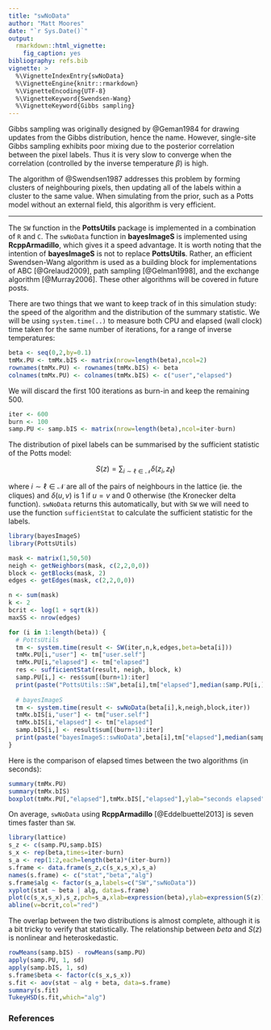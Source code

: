 ```yaml
---
title: "swNoData"
author: "Matt Moores"
date: "`r Sys.Date()`"
output:
  rmarkdown::html_vignette:
    fig_caption: yes
bibliography: refs.bib
vignette: >
  %\VignetteIndexEntry{swNoData}
  %\VignetteEngine{knitr::rmarkdown}
  %\VignetteEncoding{UTF-8}
  %\VignetteKeyword{Swendsen-Wang}
  %\VignetteKeyword{Gibbs sampling}
---
```


Gibbs sampling was originally designed by @Geman1984 for drawing updates from the Gibbs distribution, hence the name. However, single-site Gibbs sampling exhibits poor mixing due to the posterior correlation between the pixel labels. Thus it is very slow to converge when the correlation (controlled by the inverse temperature $\beta$) is high.

The algorithm of @Swendsen1987 addresses this problem by forming clusters of neighbouring pixels, then updating all of the labels within a cluster to the same value. When simulating from the prior, such as a Potts model without an external field, this algorithm is very efficient.

------
The `SW` function in the **PottsUtils** package is implemented in a combination of `R` and `C`. The `swNoData` function in **bayesImageS** is implemented using **RcppArmadillo**, which gives it a speed advantage. It is worth noting that the intention of **bayesImageS** is not to replace **PottsUtils**. Rather, an efficient Swendsen-Wang algorithm is used as a building block for implementations of ABC [@Grelaud2009], path sampling [@Gelman1998], and the exchange algorithm [@Murray2006]. These other algorithms will be covered in future posts.

There are two things that we want to keep track of in this simulation study: the speed of the algorithm and the distribution of the summary statistic. We will be using `system.time(..)` to measure both CPU and elapsed (wall clock) time taken for the same number of iterations, for a range of inverse temperatures:
```r
beta <- seq(0,2,by=0.1)
tmMx.PU <- tmMx.bIS <- matrix(nrow=length(beta),ncol=2)
rownames(tmMx.PU) <- rownames(tmMx.bIS) <- beta
colnames(tmMx.PU) <- colnames(tmMx.bIS) <- c("user","elapsed")
```

We will discard the first 100 iterations as burn-in and keep the remaining 500.
```r
iter <- 600
burn <- 100
samp.PU <- samp.bIS <- matrix(nrow=length(beta),ncol=iter-burn)
```

The distribution of pixel labels can be summarised by the sufficient statistic of the Potts model:

$$
S(z) = \sum_{i \sim \ell \in \mathscr{N}} \delta(z_i, z_\ell)
$$

where $i \sim \ell \in \mathscr{N}$ are all of the pairs of neighbours in the lattice (ie. the cliques) and $\delta(u,v)$ is 1 if $u = v$ and 0 otherwise (the Kronecker delta function). `swNoData` returns this automatically, but with `SW` we will need to use the function `sufficientStat` to calculate the sufficient statistic for the labels.

```r
library(bayesImageS)
library(PottsUtils)

mask <- matrix(1,50,50)
neigh <- getNeighbors(mask, c(2,2,0,0))
block <- getBlocks(mask, 2)
edges <- getEdges(mask, c(2,2,0,0))

n <- sum(mask)
k <- 2
bcrit <- log(1 + sqrt(k))
maxSS <- nrow(edges)

for (i in 1:length(beta)) {
  # PottsUtils
  tm <- system.time(result <- SW(iter,n,k,edges,beta=beta[i]))
  tmMx.PU[i,"user"] <- tm["user.self"]
  tmMx.PU[i,"elapsed"] <- tm["elapsed"]
  res <- sufficientStat(result, neigh, block, k)
  samp.PU[i,] <- res$sum[(burn+1):iter]
  print(paste("PottsUtils::SW",beta[i],tm["elapsed"],median(samp.PU[i,])))
  
  # bayesImageS
  tm <- system.time(result <- swNoData(beta[i],k,neigh,block,iter))
  tmMx.bIS[i,"user"] <- tm["user.self"]
  tmMx.bIS[i,"elapsed"] <- tm["elapsed"]
  samp.bIS[i,] <- result$sum[(burn+1):iter]
  print(paste("bayesImageS::swNoData",beta[i],tm["elapsed"],median(samp.bIS[i,])))
}
```

Here is the comparison of elapsed times between the two algorithms (in seconds):
```r
summary(tmMx.PU)
summary(tmMx.bIS)
boxplot(tmMx.PU[,"elapsed"],tmMx.bIS[,"elapsed"],ylab="seconds elapsed",names=c("SW","swNoData"))
```

On average, `swNoData` using **RcppArmadillo** [@Eddelbuettel2013] is seven times faster than `SW`.

```r
library(lattice)
s_z <- c(samp.PU,samp.bIS)
s_x <- rep(beta,times=iter-burn)
s_a <- rep(1:2,each=length(beta)*(iter-burn))
s.frame <- data.frame(s_z,c(s_x,s_x),s_a)
names(s.frame) <- c("stat","beta","alg")
s.frame$alg <- factor(s_a,labels=c("SW","swNoData"))
xyplot(stat ~ beta | alg, data=s.frame)
plot(c(s_x,s_x),s_z,pch=s_a,xlab=expression(beta),ylab=expression(S(z)))
abline(v=bcrit,col="red")
```

The overlap between the two distributions is almost complete, although it is a bit tricky to verify that statistically. The relationship between $beta$ and $S(z)$ is nonlinear and heteroskedastic.

```r
rowMeans(samp.bIS) - rowMeans(samp.PU)
apply(samp.PU, 1, sd)
apply(samp.bIS, 1, sd)
s.frame$beta <- factor(c(s_x,s_x))
s.fit <- aov(stat ~ alg + beta, data=s.frame)
summary(s.fit)
TukeyHSD(s.fit,which="alg")
```

### References
